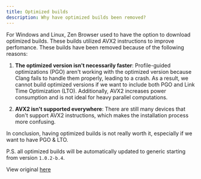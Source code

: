 ```yaml
---
title: Optimized builds
description: Why have optimized builds been removed?
---
```


For Windows and Linux, Zen Browser used to have the option to download optimized builds. These builds utilized AVX2 instructions to improve perfomance. These builds have been removed because of the following reasons:

1. **The optimized version isn't necessarily faster**: Profile-guided optimizations (PGO) aren't working with the optimized version because Clang fails to handle them properly, leading to a crash. As a result, we cannot build optimized versions if we want to include both PGO and Link Time Optimization (LTO). Additionally, AVX2 increases power consumption and is not ideal for heavy parallel computations.

2. **AVX2 isn't supported everywhere**: There are still many devices that don't support AVX2 instructions, which makes the installation process more confusing.

In conclusion, having optimized builds is not really worth it, especially if we want to have PGO & LTO.

P.S. all optimized builds will be automatically updated to generic starting from version `1.0.2-b.4`.

View original [here](https://github.com/zen-browser/desktop/wiki/Why-have-optimized-builds-been-removed%3F)
